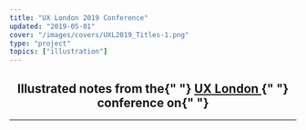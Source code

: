```yaml
---
title: "UX London 2019 Conference"
updated: "2019-05-01"
cover: "/images/covers/UXL2019_Titles-1.png"
type: "project"
topics: ["illustration"]
---
```


<Center>

<h2>
    Illustrated notes from the{" "}
    <a noTip href="https://2019.uxlondon.com/">
        UX London
    </a>{" "}
    conference on{" "}
</h2>

</Center>

---

<BasicImage
    alt="Illustrated notes from the 2019 ux london conference"
    src="https://res.cloudinary.com/dg3gyk0gu/image/upload/c_scale,w_1200/v1594503782/maggieappleton.com/uxlondon-2019/UXL_D3_EHall-copy.png"
/>

<BasicImage
    alt="Illustrated notes from the 2019 ux london conference"
    src="https://res.cloudinary.com/dg3gyk0gu/image/upload/c_scale,w_1200/v1594503781/maggieappleton.com/uxlondon-2019/UXL_D3_ESappington.png"
/>

<BasicImage
    alt="Illustrated notes from the 2019 ux london conference"
    src="https://res.cloudinary.com/dg3gyk0gu/image/upload/c_scale,w_1200/v1594503772/maggieappleton.com/uxlondon-2019/UXL_D1_MNix.png"
/>

<BasicImage
    alt="Illustrated notes from the 2019 ux london conference"
    src="https://res.cloudinary.com/dg3gyk0gu/image/upload/c_scale,w_1200/v1594503772/maggieappleton.com/uxlondon-2019/UXL_D1_JAustin.png"
/>

<BasicImage
    alt="Illustrated notes from the 2019 ux london conference"
    src="https://res.cloudinary.com/dg3gyk0gu/image/upload/c_scale,w_1200/v1594503772/maggieappleton.com/uxlondon-2019/UXL_D2_JHegeman.png"
/>

<BasicImage
    alt="Illustrated notes from the 2019 ux london conference"
    src="https://res.cloudinary.com/dg3gyk0gu/image/upload/c_scale,w_1200/v1594503774/maggieappleton.com/uxlondon-2019/UXL_D1_SRichards-3.png"
/>

<BasicImage
    alt="Illustrated notes from the 2019 ux london conference"
    src="https://res.cloudinary.com/dg3gyk0gu/image/upload/c_scale,w_1200/v1594503776/maggieappleton.com/uxlondon-2019/UXL_D2_JMacleod.png"
/>

<BasicImage
    alt="Illustrated notes from the 2019 ux london conference"
    src="https://res.cloudinary.com/dg3gyk0gu/image/upload/c_scale,w_1200/v1594503777/maggieappleton.com/uxlondon-2019/UXL_D2_KKoch.png"
/>

<BasicImage
    alt="Illustrated notes from the 2019 ux london conference"
    src="https://res.cloudinary.com/dg3gyk0gu/image/upload/c_scale,w_1200/v1594503779/maggieappleton.com/uxlondon-2019/UXL_D2_JSpool.png"
/>

<BasicImage
    alt="Illustrated notes from the 2019 ux london conference"
    src="https://res.cloudinary.com/dg3gyk0gu/image/upload/c_scale,w_1200/v1594503775/maggieappleton.com/uxlondon-2019/UXL_D1_AConnor-copy.png"
/>

<BasicImage
    alt="Illustrated notes from the 2019 ux london conference"
    src="https://res.cloudinary.com/dg3gyk0gu/image/upload/c_scale,w_1200/v1594503778/maggieappleton.com/uxlondon-2019/UXL_D2_SSelzer.png"
/>

<BasicImage
    alt="Illustrated notes from the 2019 ux london conference"
    src="https://res.cloudinary.com/dg3gyk0gu/image/upload/c_scale,w_1200/v1594503772/maggieappleton.com/uxlondon-2019/UXL_D1_EConnolly.png"
/>

<BasicImage
    alt="Illustrated notes from the 2019 ux london conference"
    src="https://res.cloudinary.com/dg3gyk0gu/image/upload/c_scale,w_1200/v1594503781/maggieappleton.com/uxlondon-2019/UXL_D3_JClark.png"
/>

<BasicImage
    alt="Illustrated notes from the 2019 ux london conference"
    src="https://res.cloudinary.com/dg3gyk0gu/image/upload/c_scale,w_1200/v1594503782/maggieappleton.com/uxlondon-2019/UXL_D3_SDoody.png"
/>

<br />
<br />
